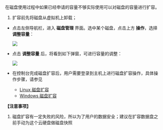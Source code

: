 在磁盘使用过程中如果已经申请的容量不够实际使用可以对磁盘的容量进行扩容。

1. 扩容前先将磁盘从虚拟机上卸载；

- 点击左侧导航栏，进入 **磁盘管理** 界面。选中某个磁盘，点击上方 **操作**，选择 **调整容量**：  

	![](https://dn-odum9helk.qbox.me/Fp5p-FDq7FX6HZAuA30OL2ElsyrS)

- 点击 **调整容量** 后，将看到如下弹窗，可进行容量的调整：

	![](https://dn-odum9helk.qbox.me/FrKWtux8jgjZ6kthJqTJGYMjqdZu)

- 在控制台完成磁盘扩容后，用户需要登录到主机上进行磁盘扩容操作，具体操作步骤，请参见
	- [Linux 磁盘扩容](/evm/manual/4038/linux-disk-capacity)
	- [Windows 磁盘扩容](/evm/manual/4039/windows-disk-capacity)


**【注意事项】**

1. 磁盘扩容有一定失败的风险，所以为了用户的数据安全；建议在扩容数据盘之前手动为这个云硬盘做磁盘快照
